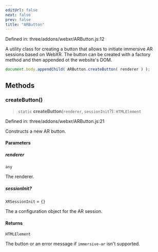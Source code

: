 ```yaml
---
editUrl: false
next: false
prev: false
title: "ARButton"
---
```


Defined in: three/addons/webxr/ARButton.js:12

A utility class for creating a button that allows to initiate
immersive AR sessions based on WebXR. The button can be created
with a factory method and then appended ot the website's DOM.

```js
document.body.appendChild( ARButton.createButton( renderer ) );
```

## Methods

### createButton()

> `static` **createButton**(`renderer`, `sessionInit`?): `HTMLElement`

Defined in: three/addons/webxr/ARButton.js:21

Constructs a new AR button.

#### Parameters

##### renderer

`any`

The renderer.

##### sessionInit?

`XRSessionInit` = `{}`

The a configuration object for the AR session.

#### Returns

`HTMLElement`

The button or an error message if `immersive-ar` isn't supported.
